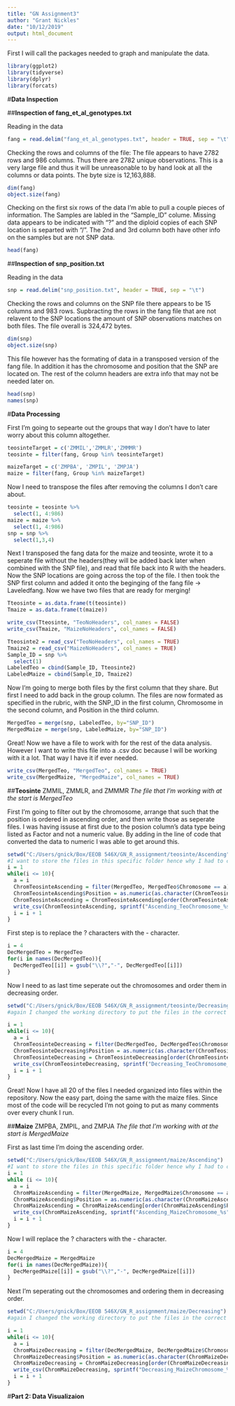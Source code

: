 ```yaml
---
title: "GN Assignment3"
author: "Grant Nickles"
date: "10/12/2019"
output: html_document
---
```


First I will call the packages needed to graph and manipulate the data.
```r
library(ggplot2)
library(tidyverse)
library(dplyr)
library(forcats)
```

#**Data Inspection**

##**Inspection of fang_et_al_genotypes.txt**

Reading in the data
```r
fang = read.delim("fang_et_al_genotypes.txt", header = TRUE, sep = "\t")
```
Checking the rows and columns of the file: The file appears to have 2782 rows and 986 columns. Thus there are 2782 unique observations. This is a very large file and thus it will be unreasonable to by hand look at all the columns or data points. The byte size is 12,163,888.
```r
dim(fang)
object.size(fang)
```

Checking on the first six rows of the data I'm able to pull a couple pieces of information. The Samples are labled in the "Sample_ID" colume. Missing data appears to be indicated with "?" and the diploid copies of each SNP location is separted with "/". The 2nd and 3rd column both have other info on the samples but are not SNP data.
```r
head(fang)
```





##**Inspection of snp_position.txt**

Reading in the data
```r
snp = read.delim("snp_position.txt", header = TRUE, sep = "\t")
```

Checking the rows and columns on the SNP file there appears to be 15 columns and 983 rows. Supbracting the rows in the fang file that are not relavent to the SNP locations the amount of SNP observations matches on both files. The file overall is 324,472 bytes.
```r
dim(snp)
object.size(snp)
```
This file however has the formating of data in a transposed version of the fang file. In addition it has the chromosome and position that the SNP are located on. The rest of the column headers are extra info that may not be needed later on.
```r
head(snp)
names(snp)
```


#**Data Processing**

First I'm going to sepearte out the groups that way I don't have to later worry about this column altogether.
```r
teosinteTarget = c('ZMMIL','ZMMLR','ZMMMR')
teosinte = filter(fang, Group %in% teosinteTarget)

maizeTarget = c('ZMPBA', 'ZMPIL', 'ZMPJA')
maize = filter(fang, Group %in% maizeTarget)
```

Now I need to transpose the files after removing the columns I don't care about.
```r
teosinte = teosinte %>%
  select(1, 4:986)
maize = maize %>%
  select(1, 4:986)
snp = snp %>%
  select(1,3,4)
```

Next I transposed the fang data for the maize and teosinte, wrote it to a seperate file without the headers(they will be added back later when combined with the SNP file), and read that file back into R with the headers. Now the SNP locations are going across the top of the file. I then took the SNP first column and added it onto the beginging of the fang file -> Laveledfang. Now we have two files that are ready for merging!

```r
Tteosinte = as.data.frame(t(teosinte))
Tmaize = as.data.frame(t(maize))
```

```r
write_csv(Tteosinte, "TeoNoHeaders", col_names = FALSE)
write_csv(Tmaize, "MaizeNoHeaders", col_names = FALSE)
```

```r
Tteosinte2 = read_csv("TeoNoHeaders", col_names = TRUE)
Tmaize2 = read_csv("MaizeNoHeaders", col_names = TRUE)
Sample_ID = snp %>%
  select(1)
LabeledTeo = cbind(Sample_ID, Tteosinte2)
LabeledMaize = cbind(Sample_ID, Tmaize2)
```

Now I'm going to merge both files by the first column that they share. But first I need to add back in the group column. The files are now formated as specified in the rubric, with the SNP_ID in the first column, Chromosome in the second column, and Position in the third column.
```r
MergedTeo = merge(snp, LabeledTeo, by="SNP_ID")
MergedMaize = merge(snp, LabeledMaize, by="SNP_ID")
```

Great! Now we have a file to work with for the rest of the data analysis. However I want to write this file into a .csv doc because I will be working with it a lot. That way I have it if ever needed. 
```r
write_csv(MergedTeo, "MergedTeo", col_names = TRUE)
write_csv(MergedMaize, "MergedMaize", col_names = TRUE)
```

##**Teosinte**
ZMMIL, ZMMLR, and ZMMMR
*The file that I'm working with at the start is MergedTeo*

First I'm going to filter out by the chromosome, arrange that such that the position is ordered in ascending order, and then write those as seperate files. I was having issuse at first due to the posion column's data type being listed as Factor and not a numeric value. By adding in the line of code that converted the data to numeric I was able to get around this.
```r
setwd("C:/Users/gnick/Box/EEOB 546X/GN_R_assignment/teosinte/Ascending")
#I want to store the files in this specific folder hence why I had to change to working directory
i = 1
while(i <= 10){
  a = i
  ChromTeosinteAscending = filter(MergedTeo, MergedTeo$Chromosome == a)
  ChromTeosinteAscending$Position = as.numeric(as.character(ChromTeosinteAscending$Position))
  ChromTeosinteAscending = ChromTeosinteAscending[order(ChromTeosinteAscending$Position), ]
  write_csv(ChromTeosinteAscending, sprintf("Ascending_TeoChromosome_%s", a), col_names = TRUE)
  i = i + 1
}
```

First step is to replace the ? characters with the - character.
```r
i = 4 
DecMergedTeo = MergedTeo
for(i in names(DecMergedTeo)){
  DecMergedTeo[[i]] = gsub("\\?","-", DecMergedTeo[[i]])
}

```
Now I need to as last time seperate out the chromosomes and order them in decreasing order.
```r
setwd("C:/Users/gnick/Box/EEOB 546X/GN_R_assignment/teosinte/Decreasing")
#again I changed the working directory to put the files in the correct folder

i = 1
while(i <= 10){
  a = i
  ChromTeosinteDecreasing = filter(DecMergedTeo, DecMergedTeo$Chromosome == a)
  ChromTeosinteDecreasing$Position = as.numeric(as.character(ChromTeosinteDecreasing$Position))
  ChromTeosinteDecreasing = ChromTeosinteDecreasing[order(ChromTeosinteDecreasing$Position, decreasing = TRUE), ]
  write_csv(ChromTeosinteDecreasing, sprintf("Decreasing_TeoChromosome_%s", a), col_names = TRUE)
  i = i + 1
}
```
Great! Now I have all 20 of the files I needed organized into files within the repository. Now the easy part, doing the same with the maize files. Since most of the code will be recycled I'm not going to put as many comments over every chunk I run.

##**Maize**
ZMPBA, ZMPIL, and ZMPJA
*The file that I'm working with at the start is MergedMaize*

First as last time I'm doing the ascending order.
```r
setwd("C:/Users/gnick/Box/EEOB 546X/GN_R_assignment/maize/Ascending")
#I want to store the files in this specific folder hence why I had to change to working directory
i = 1
while (i <= 10){
  a = i
  ChromMaizeAscending = filter(MergedMaize, MergedMaize$Chromosome == a)
  ChromMaizeAscending$Position = as.numeric(as.character(ChromMaizeAscending$Position))
  ChromMaizeAscending = ChromMaizeAscending[order(ChromMaizeAscending$Position), ]
  write_csv(ChromMaizeAscending, sprintf("Ascending_MaizeChromosome_%s", a), col_names = TRUE)
  i = i + 1
}

```

Now I will replace the ? characters with the - character.
```r
i = 4 
DecMergedMaize = MergedMaize
for(i in names(DecMergedMaize)){
  DecMergedMaize[[i]] = gsub("\\?","-", DecMergedMaize[[i]])
}

```
Next I'm seperating out the chromosomes and ordering them in decreasing order.
```r
setwd("C:/Users/gnick/Box/EEOB 546X/GN_R_assignment/maize/Decreasing")
#again I changed the working directory to put the files in the correct folder

i = 1
while(i <= 10){
  a = i
  ChromMaizeDecreasing = filter(DecMergedMaize, DecMergedMaize$Chromosome == a)
  ChromMaizeDecreasing$Position = as.numeric(as.character(ChromMaizeDecreasing$Position))
  ChromMaizeDecreasing = ChromMaizeDecreasing[order(ChromMaizeDecreasing$Position, decreasing = TRUE), ]
  write_csv(ChromMaizeDecreasing, sprintf("Decreasing_MaizeChromosome_%s", a), col_names = TRUE)
  i = i + 1
}
```

#**Part 2: Data Visualizaion**


